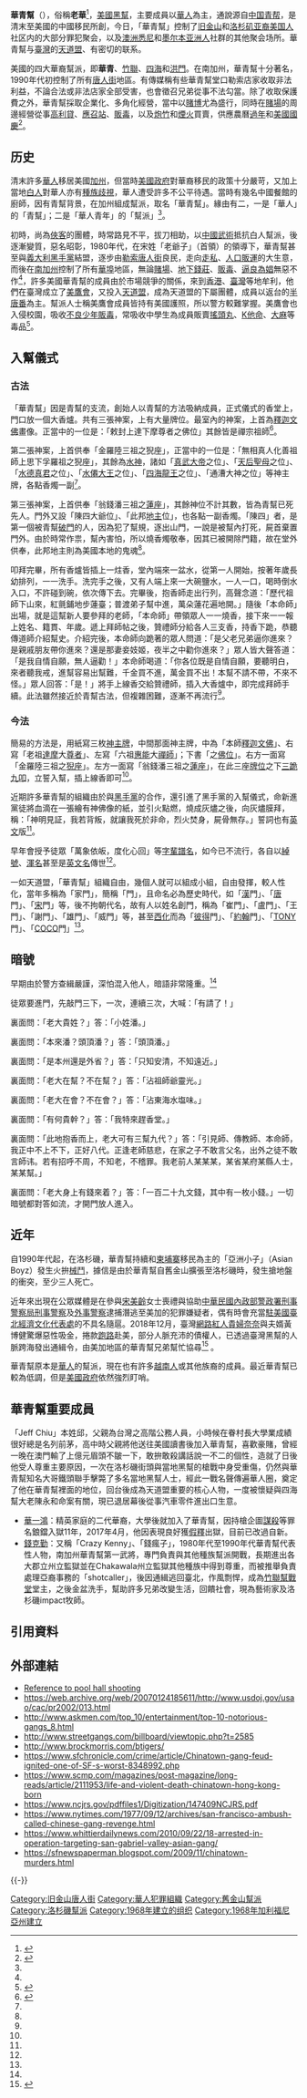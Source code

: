 '''華青幫'''（{{lang-en|Wah Ching}}），俗稱'''老華'''<ref name="學霸">{{Cite web |url=http://cms.wj411.com/preview/upload/information/781/201806/infor_detail_1894468.html?opentype=1894468 |title=華裔學霸加入黑幫後被抓！美國這個華人幫派到底甚麼來頭？ |access-date=2019-04-09 |archive-date=2019-08-23 |archive-url=https://web.archive.org/web/20190823170015/http://cms.wj411.com/preview/upload/information/781/201806/infor_detail_1894468.html?opentype=1894468 |dead-url=no }}</ref>，[[美國|美國]][[黑幫|黑幫]]，主要成員以[[華人|華人]]為主，通說源自[[中国|中国]][[青帮|青帮]]，是清末至美國的中國移民所創，今日，「華青幫」控制了[[旧金山|旧金山]]和[[洛杉矶|洛杉矶]][[亚裔美国人|亚裔美国人]]社区内的大部分罪犯聚会，以及[[澳洲|澳洲]][[悉尼|悉尼]]和[[墨尔本|墨尔本]][[亚洲人|亚洲人]]社群的其他聚会场所。華青幫与[[臺灣|臺灣]]的[[天道盟|天道盟]]、有密切的联系。

美國的四大華裔幫派，即'''華青'''、[[竹聯|竹聯]]、[[四海幫|四海]]和[[洪門|洪門]]。在南加州，華青幫十分著名，1990年代初控制了所有[[唐人街|唐人街]]地區。有傳媒稱有些華青幫堂口勒索店家收取非法利益，不論合法或非法店家全部受害，也會徵召兄弟從事不法勾當。除了收取保護費之外，華青幫採取企業化、多角化經營，當中以[[賭博|賭博]]尤為盛行，同時在[[賭場|賭場]]的周邊經營從事[[高利貸|高利貸]]、[[妓院|應召站]]、[[販毒|販毒]]，以及[[炮竹|炮竹]]和[[煙火|煙火]]買賣，供應農曆[[過年|過年]]和[[美國國慶|美國國慶]]<ref>{{Cite web |url=https://news.tvbs.com.tw/world/546999 |title=美國4大華裔幫派　華青幫最知名 |access-date=2019-04-10 |archive-date=2019-08-22 |archive-url=https://web.archive.org/web/20190822095143/https://news.tvbs.com.tw/world/546999 |dead-url=no }}</ref>。

==历史==
清末許多[[華人|華人]]移居美國[[加州|加州]]，但當時[[美國政府|美國政府]]對華裔移民的政策十分嚴苛，又加上當地[[白人|白人]]對華人亦有[[種族歧視|種族歧視]]，華人遭受許多不公平待遇。當時有幾名中國餐館的廚師，因有青幫背景，在加州組成幫派，取名「華青幫」。緣由有二，一是「華人」的「青幫」；二是「華人青年」的「幫派」<ref name="學霸"/>。

初時，尚為[[俠客|俠客]]的團體，時常路見不平，拔刀相助，以[[中國武術|中國武術]]抵抗白人幫派，後逐漸變質，惡名昭彰，1980年代，在宋姓「老爺子」（首領）的領導下，華青幫甚至與[[義大利|義大利]][[黑手黨|黑手黨]]結盟，逐步由[[勒索|勒索]][[唐人街|唐人街]]良民，走向[[走私|走私]]、[[人口販運|人口販運]]的大生意，而後在[[南加州|南加州]]控制了所有[[華埠|華埠]]地區，無論[[賭場|賭場]]、[[地下錢莊|地下錢莊]]、[[販毒|販毒]]、[[逼良為娼|逼良為娼]]無惡不作<ref name="融出"/>，許多美國華青幫的成員由於市場競爭的關係，來到[[香港|香港]]、[[臺灣|臺灣]]等地牟利，他們在臺灣成立了[[美鷹會|美鷹會]]，又投入[[天道盟|天道盟]]，成為天道盟的下屬團體，成員以返台的[[半唐番|半唐番]]為主。幫派人士稱美鷹會成員皆持有美國護照，所以警方較難掌握。美鷹會也入侵校園，吸收[[不良少年|不良少年]][[販毒|販毒]]，常吸收中學生為成員販賣[[搖頭丸|搖頭丸]]、[[K他命|K他命]]、[[大麻|大麻]]等毒品<ref>{{Cite web |url=https://news.tvbs.com.tw/other/454306 |title=「華青幫」侵台！　依附天道盟成立美鷹會 |access-date=2019-04-10 |archive-date=2019-08-22 |archive-url=https://web.archive.org/web/20190822113620/https://news.tvbs.com.tw/other/454306 |dead-url=no }}</ref>。

==入幫儀式==
===古法===
「華青幫」因是青幫的支流，創始人以青幫的方法吸納成員，正式儀式的香堂上，門口放一個大香爐。共有三張神案，上有大量牌位。最室內的神案，上首為[[釋迦文佛|釋迦文佛]]畫像。正當中的一位是：「敕封上達下摩尊者之佛位」其餘皆是禪宗祖師<ref name="融出">{{Cite web |url=https://udn.com/news/story/6333/3045021 |title=「華青幫」美國走跳 與黑手黨融出新滋味 |access-date=2019-04-09 |archive-date=2019-08-22 |archive-url=https://web.archive.org/web/20190822055900/https://udn.com/news/story/6333/3045021 |dead-url=no }}</ref>。

第二張神案，上首供奉「金羅陸三祖之猊座」，正當中的一位是：「無相真人化善祖師上思下孚羅祖之猊座」，其餘為[[水神|水神]]，諸如「[[真武大帝|真武大帝]]之位」、「[[天后聖母|天后聖母]]之位」、「[[水德真君|水德真君]]之位」、「[[水仙王|水僊大王]]之位」、「[[四海龍王|四海龍王]]之位」、「通漕大神之位」等神主牌，各點香燭一副<ref name="融出"/>。

第三張神案，上首供奉「翁錢潘三祖之[[蓮座|蓮座]]」，其餘神位不計其數，皆為青幫已死先人。門外又設「陳四大爺位」、「此邦[[地基主|地主]]位」，也各點一副香燭。「陳四」者，是第一個被青幫[[破門|破門]]的人，因為犯了幫規，逐出山門，一說是被幫內打死，屍首棄置門外。由於時常作祟，幫內害怕，所以燒香燭敬奉，因其已被開除門籍，故在堂外供奉，此邦地主則為美國本地的鬼魂<ref name="融出"/>。

叩拜完畢，所有香爐皆插上一炷香，堂內端來一盆水，從第一人開始，按著年歲長幼排列，一一洗手。洗完手之後，又有人端上來一大碗鹽水，一人一口，喝時倒水入口，不許碰到碗，依次傳下去。完畢後，抱香師走出行列，高聲念道：「歷代祖師下山來，紅氈鋪地步蓮臺；普渡弟子幫中進，萬朵蓮花遍地開。」隨後「本命師」出場，就是這幫新人要參拜的老師，「本命師」帶領眾人一一燒香，接下來一一報上姓名、籍貫、年歲。遞上拜師帖之後，贊禮師分給各人三支香，持香下跪，恭聽傳道師介紹幫史。介紹完後，本命師向跪著的眾人問道：「是父老兄弟逼你進來？是親戚朋友帶你進來？還是那妻妾妓姬，夜半之中勸你進來？」眾人皆大聲答道：「是我自情自願，無人逼勸！」本命師喝道：「你各位既是自情自願，要聽明白，來者聽我戒，進幫容易出幫難，千金買不進，萬金買不出！本幫不請不帶，不來不怪。」眾人回答：「是！」將手上線香交給贊禮師，插入大香爐中，即完成拜師手續。此法雖然接近於青幫古法，但複雜困難，逐漸不再流行<ref name="融出"/>。

===今法===
簡易的方法是，用紙寫三枚[[神主牌|神主牌]]，中間那面神主牌，中為「本師[[釋迦文佛|釋迦文佛]]」、右寫「老祖[[達摩|達摩]]大[[尊者|尊者]]」、左寫「六祖[[惠能|惠能]]大[[禪師|禪師]]」；下書「之[[佛位|佛位]]」。右方一面寫「金羅陸三祖之[[猊座|猊座]]」。左方一面寫「翁錢潘三祖之[[蓮座|蓮座]]」，在此三座[[牌位|牌位]]之下[[三跪九叩|三跪九叩]]，立誓入幫，插上線香即可<ref name="融出"/>。

近期許多華青幫的組織由於與[[黑手黨|黑手黨]]的合作，還引進了黑手黨的入幫儀式，命新進黨徒將血滴在一張繪有神佛像的紙，並引火點燃，燒成灰燼之後，向灰燼膜拜，稱：「神明見証，我若背叛，就讓我死於非命，烈火焚身，屍骨無存。」誓詞也有[[英文|英文]]版<ref name="融出"/>。

早年會授予徒眾「萬象依皈，度化心回」等[[字輩|字輩]][[譜名|譜名]]，如今已不流行，各自以[[綽號|綽號]]、[[渾名|渾名]]甚至是[[英文名|英文名]]傳世<ref name="融出"/>。

一如天道盟，「華青幫」組織自由，幾個人就可以組成小組，自由發揮，較人性化，當年多稱為「家門」，簡稱「門」，且命名必為歷史時代，如「[[汉朝|漢]]門」、「[[唐|唐]]門」、「[[宋朝|宋]]門」等，後不拘朝代名，故有人以姓名創門，稱為「崔門」、「盧門」、「王門」、「謝門」、「雄門」、「威門」等，甚至[[西化|西化]]而為「[[彼得|彼得]]門」、「[[約翰|約翰]]門」、「[[TONY|TONY]]門」、「[[COCO|COCO]]門」<ref name="學霸"/>。

==暗號==
早期由於警方查緝嚴謹，深怕混入他人，暗語非常隆重。<ref name="融出"/>

徒眾要進門，先敲門三下，一次，連續三次，大喊：「有請了！」

裏面問：「老大貴姓？」答：「小姓潘。」

裏面問：「本來潘？頭頂潘？」答：「頭頂潘。」

裏面問：「是本州還是外省？」答：「只知安清，不知遠近。」

裏面問：「老大在幫？不在幫？」答：「沾祖師爺靈光。」

裏面問：「老大在會？不在會？」答：「沾東海水塩味。」

裏面問：「有何貴幹？」答：「我特來趕香堂。」

裏面問：「此地抱香而上，老大可有三幫九代？」答：「引見師、傳教師、本命師，我正中不上不下，正好八代。正逢老師慈悲，在家之子不敢言父名，出外之徒不敢言師讳。若有招呼不周，不知老，不稽罪。我老前人某某某，某省某府某縣人士，某某幫。」

裏面問：「老大身上有錢來着？」答：「一百二十九文錢，其中有一枚小錢。」一切暗號都對答如流，才開門放人進入。

==近年==
自1990年代起，在洛杉磯，華青幫持續和[[柬埔寨|柬埔寨]]移民為主的「亞洲小子」（Asian Boyz）發生火拚[[械鬥|械鬥]]，據信是由於華青幫自舊金山擴張至洛杉磯時，發生搶地盤的衝突，至少三人死亡。

近年來出現在公眾媒體是在參與[[宋美齡|宋美齡]]女士喪禮與協助[[中華民國|中華民國]][[內政部警政署刑事警察局|內政部警政署刑事警察局]][[刑事警察|刑事警察]]及[[外事警察|外事警察]]逮捕潛逃至美加的犯罪嫌疑者，偶有時會充當[[駐美國臺北經濟文化代表處|駐美國臺北經濟文化代表處]]的不具名隨扈。2018年12月，臺灣[[網路紅人|網路紅人]][[貴婦奈奈|貴婦奈奈]]與夫婿黃博健驚爆惡性吸金，捲款[[跑路|跑路]]赴美，部分人脈充沛的債權人，已透過臺灣黑幫的人脈跨海發出通緝令，由美加地區的華青幫兄弟幫忙協尋<ref>{{Cite web |url=https://www.ettoday.net/news/20181205/1323385.htm#ixzz5keaoQHQi |title=貴婦奈奈夫婦赴美躲債　台灣黑幫跨海發出通緝令「全面追捕」 |access-date=2019-04-10 |archive-date=2021-11-05 |archive-url=https://web.archive.org/web/20211105042146/https://www.ettoday.net/news/20181205/1323385.htm#ixzz5keaoQHQi |dead-url=no }}</ref> 。 

華青幫原本是[[華人|華人]]的幫派，現在也有許多[[越南人|越南人]]或其他族裔的成員。最近華青幫已較為低調，但是[[美國政府|美國政府]]依然強烈盯哨。

==華青幫重要成員==
「Jeff Chiu」本姓邱，父親為台灣之高階公務人員，小時候在眷村長大學業成績很好總是名列前茅，高中時父親將他送往美國讀書後加入華青幫，喜歡豪賭，曾經一晚在澳門輸了上億元眉頭不皺一下，敢拚敢殺講話說一不二的個性，造就了日後他受人尊重主要原因，一次在洛杉磯街頭與當地黑幫的槍戰中身受重傷，仍然與華青幫知名大哥鐵頭聯手擊斃了多名當地黑幫人士，經此一戰名聲傳遍華人圈，奠定了他在華青幫裡面的地位，回台後成為天道盟重要的核心人物，一度被懷疑與四海幫大老陳永和命案有關，現已退居幕後從事汽車零件進出口生意。
*[[華一鴻|華一鴻]]：精英家庭的二代華裔，大學後就加入了華青幫，因持槍企圖[[謀殺|謀殺]]等罪名鋃鐺入獄11年，2017年4月，他因表現良好獲[[假釋|假釋]]出獄，目前已改過自新。
* [https://web.archive.org/web/20190808162239/http://www.cdn.org.tw/News.aspx?key=6190 錢克勤]：又稱「Crazy Kenny」、「錢瘋子」，1980年代至1990年代華青幫代表性人物，南加州華青幫第一武將，專門負責與其他種族幫派開戰，長期進出各大郡立州立監獄並在Chakawala州立監獄其他種族中得到尊重，而被推舉負責處理亞裔事務的「shotcaller」，後因通緝逃回臺北，作風剽悍，成為[[竹聯幫戰堂|竹聯幫戰堂]]堂主，之後金盆洗手，幫助許多兄弟改變生活，回饋社會，現為藝術家及洛杉磯impact牧師。

==引用資料==
{{Reflist|2}}

==外部連結==
* [http://www.amw.com/fugitives/case.cfm?id=24092 Reference to pool hall shooting] {{Wayback|url=http://www.amw.com/fugitives/case.cfm?id=24092 |date=20060104113026 }}
* https://web.archive.org/web/20070124185611/http://www.usdoj.gov/usao/cac/pr2002/013.html
* http://www.askmen.com/top_10/entertainment/top-10-notorious-gangs_8.html {{Wayback|url=http://www.askmen.com/top_10/entertainment/top-10-notorious-gangs_8.html |date=20211130135715 }}
* http://www.streetgangs.com/billboard/viewtopic.php?t=2585
* http://www.brockmorris.com/btigers/ {{Wayback|url=http://www.brockmorris.com/btigers/ |date=20160913194654 }}
* https://www.sfchronicle.com/crime/article/Chinatown-gang-feud-ignited-one-of-SF-s-worst-8348992.php {{Wayback|url=https://www.sfchronicle.com/crime/article/Chinatown-gang-feud-ignited-one-of-SF-s-worst-8348992.php |date=20211130134437 }}
* https://www.scmp.com/magazines/post-magazine/long-reads/article/2111953/life-and-violent-death-chinatown-hong-kong-born {{Wayback|url=https://www.scmp.com/magazines/post-magazine/long-reads/article/2111953/life-and-violent-death-chinatown-hong-kong-born |date=20211130135712 }}
* https://www.ncjrs.gov/pdffiles1/Digitization/147409NCJRS.pdf {{Wayback|url=https://www.ncjrs.gov/pdffiles1/Digitization/147409NCJRS.pdf |date=20160307235147 }}
* https://www.nytimes.com/1977/09/12/archives/san-francisco-ambush-called-chinese-gang-revenge.html {{Wayback|url=https://www.nytimes.com/1977/09/12/archives/san-francisco-ambush-called-chinese-gang-revenge.html |date=20211130134754 }}
* https://www.whittierdailynews.com/2010/09/22/18-arrested-in-operation-targeting-san-gabriel-valley-asian-gang/ {{Wayback|url=https://www.whittierdailynews.com/2010/09/22/18-arrested-in-operation-targeting-san-gabriel-valley-asian-gang/ |date=20211130134450 }}
* https://sfnewspaperman.blogspot.com/2009/11/chinatown-murders.html {{Wayback|url=https://sfnewspaperman.blogspot.com/2009/11/chinatown-murders.html |date=20211130134849 }}
{{-}}
{{tsl|en|template:Organized crime groups in Los Angeles|state=collapsed}}
{{tsl|en|template:Organized crime groups in America|state=collapsed}}

[[Category:旧金山唐人街|Category:旧金山唐人街]]
[[Category:華人犯罪組織|Category:華人犯罪組織]]
[[Category:舊金山幫派|Category:舊金山幫派]]
[[Category:洛杉磯幫派|Category:洛杉磯幫派]]
[[Category:1968年建立的组织|Category:1968年建立的组织]]
[[Category:1968年加利福尼亞州建立|Category:1968年加利福尼亞州建立]]
